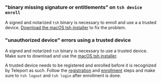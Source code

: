 ### "binary missing signature or entitlements" on `tsh device enroll`

A signed and notarized `tsh` binary is necessary to enroll and use a a trusted
device. [Download the macOS tsh installer](../../installation.mdx#macos) to fix
the problem.

### "unauthorized device" errors using a trusted device

A signed and notarized `tsh` binary is necessary to use a trusted device. Make
sure to download and use the
[macOS tsh installer](../../installation.mdx#macos).

A trusted device needs to be registered and enrolled before it is recognized by
Teleport as such. Follow the [registration](
../../access-controls/device-trust/guide.mdx#step-12-register-a-trusted-device) and
[enrollment](
../../access-controls/device-trust/guide.mdx#step-22-enroll-a-trusted-device) steps
and make sure to `tsh logout` and `tsh login` after enrollment is done.
